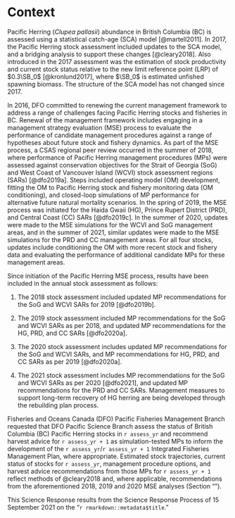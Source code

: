 # Context

Pacific Herring (*Clupea pallasii*) abundance in British Columbia (BC) is
assessed using a statistical catch-age (SCA) model [@martell2011].
In 2017, the Pacific Herring stock assessment included
updates to the SCA model,
and a bridging analysis to support these changes [@cleary2018].
Also introduced in the 2017 assessment was
the estimation of stock productivity and current stock status
relative to the new limit reference point (LRP) of $0.3\SB_0$ [@kronlund2017],
where $\SB_0$ is estimated unfished spawning biomass.
The structure of the SCA model has not changed since 2017.
<!-- In 2020 an update was made to the forecasting model.
Historically the model has used the estimated terminal year recruits when projecting the model one year ahead.
The change was made to use average recruitment generated from a normal distribution. -->

In 2016, DFO committed to renewing the current management framework to
address a range of challenges facing Pacific Herring stocks and fisheries in BC.
Renewal of the management framework includes engaging in
a management strategy evaluation (MSE) process to evaluate
the performance of candidate management procedures against
a range of hypotheses about future stock and fishery dynamics.
As part of the MSE process,
a CSAS regional peer review occurred in the summer of 2018,
where performance of Pacific Herring management procedures (MPs) were assessed
against conservation objectives for the
Strait of Georgia (SoG) and West Coast of Vancouver Island (WCVI)
stock assessment regions (SARs) [@dfo2019a].
Steps included operating model (OM) development,
fitting the OM to Pacific Herring stock and fishery monitoring data
(OM conditioning), and
closed-loop simulations of MP performance for alternative
future natural mortality scenarios.
In the spring of 2019,
the MSE process was initiated for the
Haida Gwaii (HG), Prince Rupert District (PRD), and Central Coast (CC)
SARs [@dfo2019c].
In the summer of 2020,
updates were made to the MSE simulations for the WCVI and SoG management areas,
and in the summer of 2021,
similar updates were made to the MSE simulations for the
PRD and CC management areas.
For all four stocks, updates include
conditioning the OM with more recent stock and fishery data and
evaluating the performance of additional candidate MPs for these management areas.

Since initiation of the Pacific Herring MSE process,
results have been included in the annual stock assessment as follows:
<!-- TODO: These 3 "as per" statements are not clear -->

1. The 2018 stock assessment included updated MP recommendations
for the SoG and WCVI SARs for 2019 [@dfo2019b].

1. The 2019 stock assessment included MP recommendations
for the SoG and WCVI SARs as per 2018, and
updated MP recommendations for the HG, PRD, and CC SARs [@dfo2020a].

1. The 2020 stock assessment includes updated MP recommendations
for the SoG and WCVI SARs, and
MP recommendations for HG, PRD, and CC SARs as per 2019 [@dfo2020a].  

1. The 2021 stock assessment includes MP recommendations
for the SoG and WCVI SARs as per 2020 [@dfo2021], and
updated MP recommendations for the PRD and CC SARs.
Management measures to support long-term recovery of HG herring
are being developed through the rebuilding plan process.

Fisheries and Oceans Canada (DFO) Pacific Fisheries Management Branch requested
that DFO Pacific Science Branch assess the status of
British Columbia (BC) Pacific Herring stocks in `r assess_yr` and
recommend harvest advice for `r assess_yr + 1`
as simulation-tested MPs to inform the development of the
`r assess_yr`/`r assess_yr + 1` Integrated Fisheries Management Plan,
where appropriate.
Estimated stock trajectories,
current status of stocks for `r assess_yr`,
management procedure options, and
harvest advice recommendations from those MPs for `r assess_yr + 1`
reflect methods of @cleary2018 and,
where applicable,
recommendations from the aforementioned 2018, 2019 and 2020 MSE analyses
(Section "\nameref{sec:harv-opts}").

<!--  Mandatory last paragraph in this section -->
This Science Response results from the Science Response Process of
15 September 2021 on the "`r rmarkdown::metadata$title`."
